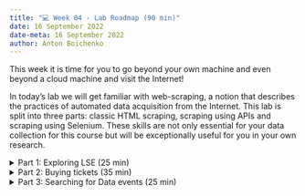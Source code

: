 ```yaml
---
title: "💻 Week 04 - Lab Roadmap (90 min)"
date: 16 September 2022
date-meta: 16 September 2022
author: Anton Boichenko
---
```


This week it is time for you to go beyond your own machine and even beyond a cloud machine and visit the Internet! 

In today's lab we will get familiar with web-scraping, a notion that describes the practices of automated data acquisition from the Internet. This lab is split into three parts: classic HTML scraping, scraping using APIs and scraping using Selenium. These skills are not only essential for your data collection for this course but will be exceptionally useful for you in your own research.  

<details><summary>Part 1: Exploring LSE (25 min)</summary>
## Part 1: Exploring LSE
<p></p>

Our first task is to learn a bit more about LSE. LSE has many departments. One of them is the [Department of Methodology](https://www.lse.ac.uk/methodology). The department has people with experience in various methods. Today we will create a list of all the methods the Methodology staff has. 

**Main task**: create a list of all the key areas of expertise that the Department of Methodology has. 

🤔 **Stop and think**. Before you start following the instructions. Can you think of a way to acquire this information using the LSE website?

Let's explore one of the possible ways to do that. We do not provide you with code straight away as we assume that you will be guided during the lab. However, the code is given to you after the action points. 

🎯 **ACTION POINTS**

1. Go to the [Department of Methodology People page](https://www.lse.ac.uk/Methodology/People) and navigate to **Academic Staff**.
2. Inspect the page to find the HTML element that allows you to get to the person's individual page. 
3. Using the language of your choice create a list of the links to the individual pages of all the Academic Staff Members.
4. Using the saved links, go through all of them and extract the Key Areas of Expertise for all the Staff Members.
5. Create one list to store all the Areas of Expertise and delete duplicates from there. 

Do you find any areas that are relevant for you?

**Optional task**

Think of a way to scrape and store these data in a way that would link Academic Staff Members to their Key Areas of Expertise.

### Solution Code

<details class="special"> <summary> ![](/figures/logos/python-logo-notext.svg){height="1em" fig-align="left" vertical-align="middle" fig-alt="Python logo"} Python users </summary>

```python
# import the required libraries
import requests
from bs4 import BeautifulSoup

# sending a request to the site
response_html = requests.get("https://www.lse.ac.uk/Methodology/People")

# parsing page"s content
soup = BeautifulSoup(response_html.text)

# empty list to store links to pages
links_to_staff = []

# subsetting only for academic staff
all_ac_staff = soup.find_all("div", attrs={"class":"accordion__panel"})[0].find_all("a", attrs={"class":"sys_0 sys_t0"})

# iterating through all of the staff saving the links
for person in all_ac_staff:

    # extracting a link
    link = person.get("href")
    
    link = "https://www.lse.ac.uk" + link

    links_to_staff.append(link)

# empy list to store key areas of experience 
key_exp = []

# iterating through all staff members' pages
for link in links_to_staff:
    
    # extracting their research interests
    response_html = requests.get(link)
    
    soup = BeautifulSoup(response_html.text)
    
    exp = soup.find_all("div", attrs={"class":"peopleContact__address"})[-1].get_text()
    
    key_exp.append(exp)
    
# cleaning up the string to create a list of all areas
final_list = ",".join(key_exp).replace(".", " ").replace(",", ";").replace("; ", ";").split(";")
```

</details>

<details class="special"> <summary> ![](/figures/logos/Rlogo.svg){height="1em" fig-align="left" vertical-align="middle" fig-alt="R logo"} R users </summary>

```R
# import required packages
library(rvest)
library(magrittr)
library(stringi)

# read the content of the site
url <- "https://www.lse.ac.uk/Methodology/People"
html <- read_html(url)

# extract the elements related to academic staff only
html_nodes(html, css = ".accordion__panel")[1] %>%
  html_nodes(css = ".sys_0 sys_t0")

# extract links to individual pages
links_to_staff <- html_nodes(html, css = ".accordion__panel")[1] %>%
  html_nodes(css = "a") %>%
  html_attr("href")

# add the base URL to the link
links_to_staff <- paste("https://www.lse.ac.uk", links_to_staff, sep = "")

# write a function that extracts areas of experience from each page
get_expert <- function(link) {
  url <- link
  html <- read_html(url)
  
  html_nodes(html, css = ".peopleContact__address") %>%
    tail(1) %>%
    html_text()
  
}

# apply the function to all pages
result <- sapply(links_to_staff, get_expert)

# clean up the areas of expertise
res <- paste(result, collapse = ";") %>%
  stri_replace_all_fixed(".", " ") %>%
  stri_replace_all_fixed(",", ";") %>%
  stri_replace_all_fixed("; ", ";")

# create a list of all areas
final_list <- stri_split_fixed(res, ";")[[1]]
```

</details>

</details>

<details><summary>Part 2: Buying tickets (35 min)</summary>

## Part 2: Buying tickets 

After completing the last exercise you might think "Well, yeah, it is useful for my academic endeavours, but not for my day-to-day life.". Let us show you how you can solve your problems with it!

It turns out that [TicketMaster](https://www.ticketmaster.com/) (one of the biggest websites that sells tickets) has its own API. It means that you can automate your ticket search if you wanted to! Let's explore this together. 

*We do not provide you with code straight away, however, you will find the solutions below.*

🎯 **ACTION POINTS** 

1. Go to [https://developer.ticketmaster.com/](https://developer.ticketmaster.com/) and register an account. You will only need an email address. 
2. Acquire an API token using your new account. It will be called a **Consumer Key** in your apps' information.
3. Using the [documentation](https://developer.ticketmaster.com/products-and-docs/apis/discovery-api/v2/#search-events-v2) find all the music events happening in London.    
    How many events have you found?  
    Do you think it's all the events happening in London?   
    Is there a way to show more events?  
4. Let's make our search a bit more narrow. Let's imagine you are coming back from holidays on the 15th of October. Can you find Rock music events in London that are happening after that date? 
    What if you wanted an event that you can get to for less than 30 pounds? Can you find one for yourself?
5. Go ahead and try to find London events related to data and data science. Are there any? Extend your search and try again.
6. What about family-friendly events in London? Are there any?


### Solution Code

<details class="special"> <summary> ![](/figures/logos/python-logo-notext.svg){height="1em" fig-align="left" vertical-align="middle" fig-alt="Python logo"} Python users </summary>

All the tasks above are solved with the same API URL. Here we will show the base code and mainly the parameters that yield the desired results. 

**Task 3**

```python
# import the required libraries
import requests

# saving your API key
api_key = "YOUR_API_KEY"

# setting up the API query parameters (they will be changing)
params = {"classificationName": "music",
          "countryCode": "GB",
          "city": "London",
          "apikey": api_key}

# sending a request to the API
response = requests.get("https://app.ticketmaster.com/discovery/v2/events.json",
                        params=params)

# parse the response
resp_json = response.json()

# extract the events
resp_json["_embedded"]["events"]
```

Next, we will be only providing the query parameters.

**Task 3 (extending search)**

```python
# setting up the API query parameters (they will be changing)
params = {"classificationName": "music",
          "countryCode": "GB",
          "city": "London",
          "size": 200, # feel free to change this number
          "page": 1, # we add pages here to show that you can get more results if needed
          "apikey": api_key}
```

**Task 4**

```python
# setting up the API query parameters (they will be changing)
params = {"classificationName": "music",
          "countryCode": "GB",
          "city": "London",
          "genre_name":"Rock",
          "startDateTime":"2022-10-15T00:00:00Z",
          "size": 200, # feel free to change this number
          "page": 1, # we add pages here to show that you can get more results if needed
          "apikey": api_key}
```

This API does not have a price parameter, so you would need to filter the JSON manually. 

**Task 5**

```python
# setting up the API query parameters (they will be changing)
params = {"countryCode": "GB",
          "city": "London",
          "keyword":"data",
          "size": 200, # feel free to change this number
          "page": 1, # we add pages here to show that you can get more results if needed
          "apikey": api_key}

# or

params = {"keyword":"data",
          "size": 200, 
          "page": 1,
          "apikey": api_key}
```

**Task 6**

```python
# setting up the API query parameters (they will be changing)
params = {"countryCode": "GB",
          "city": "London",
          "includeFamily":"only",
          "size": 200, # feel free to change this number
          "page": 1, # we add pages here to show that you can get more results if needed
          "apikey": api_key}
```

</details>

<details class="special"> <summary> ![](/figures/logos/Rlogo.svg){height="1em" fig-align="left" vertical-align="middle" fig-alt="R logo"} R users </summary>

All the tasks above are solved with the same API URL. Here we will show the base code and mainly the parameters that yield the desired results. 

**Task 3**

```R
# importing required packages
library("httr")
library("jsonlite")

# saving your API key
api_key <- "ErOQNylYMIv9wqPLWsezUdByUjftJIa6"

# setting up the base URL and parameters
base_url <- "https://app.ticketmaster.com/discovery/v2/events.json"

# sending a request
response <- GET(base_url, query = list("classificationName" = "music",
          "countryCode" = "GB",
          "city" = "London",
          "apikey" = api_key))

# parse the response
json <- content(response, "parsed")
```
Next, we will be only providing the query parameters.

**Task 3 (extending search)**

```R
# sending a request
response <- GET(base_url, query = list("classificationName" = "music",
          "countryCode" = "GB",
          "city" = "London",
          "size" = 200, 
          "page" = 1,
          "apikey" = api_key))
```

**Task 4**

```R
# sending a request
response <- GET(base_url, query = list("classificationName" = "music",
          "countryCode" = "GB",
          "city" = "London",
          "genre_name" = "Rock",
          "startDateTime" = "2022-10-15T00:00:00Z",
          "size" = 200, # feel free to change this number
          "page" = 1, # we add pages here to show that you can get more results if needed
          "apikey" = api_key))
```

This API does not have a price parameter, so you would need to filter the JSON manually. 

**Task 5**

```R
# sending a request
response <- GET(base_url, query = list(
          "countryCode" = "GB",
          "city" = "London",
          "keyword" = "data",
          "size" = 200, # feel free to change this number
          "page" = 1, # we add pages here to show that you can get more results if needed
          "apikey" = api_key))

# or

response <- GET(base_url, query = list(
          "keyword" = "data",
          "size" = 200, # feel free to change this number
          "page" = 1, # we add pages here to show that you can get more results if needed
          "apikey" = api_key))
```

**Task 6**

```R
# sending a request
response <- GET(base_url, query = list(
          "countryCode" = "GB",
          "city" = "London",
          "includeFamily" = "only",
          "size" = 200, # feel free to change this number
          "page" = 1, # we add pages here to show that you can get more results if needed
          "apikey" = api_key))
```
</details>

</details>

<details><summary> Part 3: Searching for Data events (25 min)</summary>
## Part 3: Searching for Data events

We have now explored one of the key methods of web scraping. However, we haven't yet talked about the scenarios where we need to **interact** with a website to acquire information. This can be done with Selenium. Selenium can automatically interact with websites. Let's see how it works. 

We haven't found a lot of events about data on TicketMaster. Maybe we can use another platform?

🎯 **ACTION POINTS** 

0. If you are using Python, make sure you have Google Chrome installed and [chromdriver](https://chromedriver.chromium.org/downloads) downloaded to the folder you know a path to.  
  If you are using R, make sure you have Mozilla Firefox installed. 
1. Using Selenium go to the [London events page on Eventbrite](https://www.eventbrite.co.uk/d/united-kingdom--london/events/).
2. Navigate to the search box and enter "data" using Selenium.
3. Hit enter using Selenium.
4. Parse the number of pages of such events from below the page.
5. Find a way to go to the next page.
6. Write a loop that will go through the next 10 pages and print the date and time of the first event on the page. 



### Solution Code

<details class="special"> <summary> ![](/figures/logos/python-logo-notext.svg){height="1em" fig-align="left" vertical-align="middle" fig-alt="Python logo"} Python users </summary>

We will present the whole sequence of steps here in one code. 

```python
# import the required libraries
from selenium import webdriver
from selenium.webdriver import Chrome
import time

# here you specify the Path to chromedriver
driver_path = "/chromedriver_PATH"

# launching the browser 
driver = Chrome(driver_path) 

# saving the link
link = "https://www.eventbrite.co.uk/d/united-kingdom--london/events/"

# navigating to the page
driver.get(link)

# navigating to the search box
search = driver.find_element("css selector", """#global-header > div 
> div.consumer-header__content.consumer-header__desktop.eds-show-up-md 
> div.consumer-header__search > button > div > div > div > div""")

# clicking on the search box
search.click()

# navigating to the search box
inputElement = driver.find_element("css selector", "#search-autocomplete-input")

# inputting "data" into the search box
inputElement.send_keys('data')

# importing common keys
from selenium.webdriver.common.keys import Keys

# asking Selenium to hit enter
inputElement.send_keys(Keys.ENTER)

# extracting the number of pages
n_pages_el = driver.find_element("css selector", """#root > div > div.eds-structure__body > div > div > div > div.eds-fixed-bottom-bar-layout__content 
> div > main > div > div > section.search-base-screen__search-panel
> footer > div > div > ul > li.eds-pagination__navigation-minimal.eds-l-mar-hor-3""")
print(n_pages_el.text)

# importing time to wait until the page loads
import time 

for i in range(10):
    
    # saving the path to the first date on the page
    first_date = driver.find_element("xpath", """//*[@id="root"]/div/div[2]/div/div/div/div[1]/div/main/div/div/section[1]/
    div[1]/div/ul/li[1]/div/div/div[1]/div/div/div/article/div[2]/div/div/div[1]/div""")

    print(first_date.text)
    
    # saving the path to the next page button
    next_page = driver.find_element("css selector", """#chevron-right-chunky_svg__eds-icon--chevron-right-chunky_svg""")
    
    # clicking for next page
    next_page.click()
    
    # wait for 2 seconds
    time.sleep(2)


# clode the driver
driver.close()
```


</details>

<details class="special"> <summary> ![](/figures/logos/Rlogo.svg){height="1em" fig-align="left" vertical-align="middle" fig-alt="R logo"} R users </summary>

We will present the whole sequence of steps here in one code.
 
```R
# import selenium
library("RSelenium")

# launching the browser 
rD<- rsDriver(browser=c("firefox"))
driver <- rD$client

# navigating to the page
url <- "https://www.eventbrite.co.uk/d/united-kingdom--london/events/"
driver$navigate(url)

# navigating to the search box
search <- driver$findElement(using = "css selector", value = '#global-header > div 
> div.consumer-header__content.consumer-header__desktop.eds-show-up-md 
> div.consumer-header__search > button > div > div > div > div')

# clicking on the search box
search$clickElement()

# navigating to the search box
search_field <- driver$findElement(using = "css selector", value = '#search-autocomplete-input')

# inputting "data" into the search box
search_field$sendKeysToElement(list("data"))

# asking Selenium to hit enter
page_body <- driver$findElement("css", "body")
page_body$sendKeysToElement(list(key = "enter"))

# extracting the number of pages
n_pages <- driver$findElement(using = "css selector",
                                       value = '#root > div > div.eds-structure__body > div > div > div >     
                                       div.eds-fixed-bottom-bar-layout__content 
                                      > div > main > div > div > section.search-base-screen__search-panel
                                      > footer > div > div > ul > li.eds-pagination__navigation-minimal.eds-l-mar-hor-3')
n_pages <- n_pages$getElementText()[[1]]
print(n_pages)


for (i in 1:10) {
    
  # saving the path to the first date on the page
  first_date <- driver$findElement(using = "css selector", value = ".search-main-content__events-list > li:nth-child(1) > div:nth-child(1) > div:nth-child(1) > div:nth-child(2) > div:nth-child(1) > div:nth-child(2) > div:nth-child(1) > article:nth-child(1) > div:nth-child(1) > div:nth-child(1) > div:nth-child(1) > div:nth-child(1) > div:nth-child(2)")

  print(first_date$getElementText()[[1]])
  
  # saving the path to the next page button
  next_page <- driver$findElement(using = "css selector", value = '#chevron-right-chunky_svg__eds-icon--chevron-right-chunky_svg')
  
  # clicking for next page
  next_page$clickElement()
  
  # wait for 2 seconds
  Sys.sleep(2)
  
}
```
</details>
</details>

